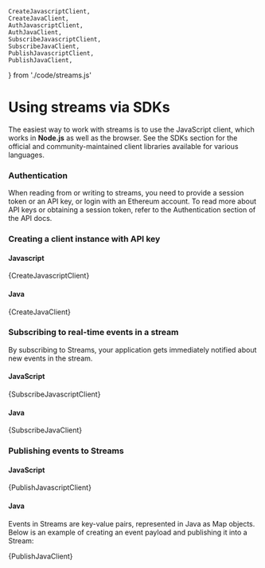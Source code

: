 

    CreateJavascriptClient,
    CreateJavaClient,
    AuthJavascriptClient,
    AuthJavaClient,
    SubscribeJavascriptClient,
    SubscribeJavaClient,
    PublishJavascriptClient,
    PublishJavaClient,
} from './code/streams.js'

# Using streams via SDKs

The easiest way to work with streams is to use the JavaScript client, which works in **Node.js** as well as the browser. See the <Link to={links.docs.SDKs.root}>SDKs section</Link> for the official and community-maintained client libraries available for various languages.

### Authentication

When reading from or writing to streams, you need to provide a session token or an API key, or login with an Ethereum account. To read more about API keys or obtaining a session token, refer to the <Link to={links.docs.api.authentication}>Authentication section of the API docs</Link>.

### Creating a client instance with API key

#### Javascript
<CodeSnippet language='javascript'>{CreateJavascriptClient}</CodeSnippet>

#### Java
<CodeSnippet language='java'>{CreateJavaClient}</CodeSnippet>

### Subscribing to real-time events in a stream

By subscribing to Streams, your application gets immediately notified about new events in the stream.

#### JavaScript
<CodeSnippet language='javascript'>{SubscribeJavascriptClient}</CodeSnippet>

#### Java
<CodeSnippet language='java'>{SubscribeJavaClient}</CodeSnippet>

### Publishing events to Streams

#### JavaScript
<CodeSnippet language='javascript'>{PublishJavascriptClient}</CodeSnippet>

#### Java
Events in Streams are key-value pairs, represented in Java as Map objects. Below is an example of creating an event payload and publishing it into a Stream:

<CodeSnippet language='java'>{PublishJavaClient}</CodeSnippet>
